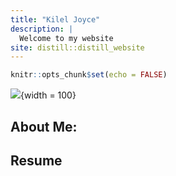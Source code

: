 ```yaml
---
title: "Kilel Joyce"
description: |
  Welcome to my website
site: distill::distill_website
---
```


```r
knitr::opts_chunk$set(echo = FALSE)


```

![](Joyce.kilel.jpg){width = 100}

## About Me:

## Resume
